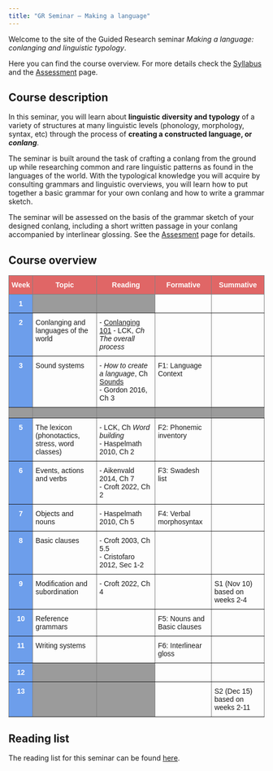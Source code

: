 ```yaml
---
title: "GR Seminar — Making a language"
---
```


Welcome to the site of the Guided Research seminar *Making a language: conlanging and linguistic typology*.

Here you can find the course overview. For more details check the [Syllabus](syllabus.html) and the [Assessment](assessment.html) page.

## Course description

In this seminar, you will learn about **linguistic diversity and typology** of a variety of structures at many linguistic levels (phonology, morphology, syntax, etc) through the process of **creating a constructed language, or *conlang***.

The seminar is built around the task of crafting a conlang from the ground up while researching common and rare linguistic patterns as found in the languages of the world. With the typological knowledge you will acquire by consulting grammars and linguistic overviews, you will learn how to put together a basic grammar for your own conlang and how to write a grammar sketch.

The seminar will be assessed on the basis of the grammar sketch of your designed conlang, including a short written passage in your conlang accompanied by interlinear glossing. See the [Assesment](assessment.html) page for details.

## Course overview

```{=html}
<table style="border-collapse:collapse;border-spacing:0" class="tg"><thead><tr><th style="background-color:#E06666;border-color:inherit;border-style:solid;border-width:1px;color:#FFF;font-family:Arial, sans-serif;font-size:14px;font-weight:bold;overflow:hidden;padding:10px 5px;text-align:center;vertical-align:top;word-break:normal"><span style="font-weight:bold;color:#FFF;background-color:#E06666">Week</span></th><th style="background-color:#E06666;border-color:inherit;border-style:solid;border-width:1px;color:#FFF;font-family:Arial, sans-serif;font-size:14px;font-weight:bold;overflow:hidden;padding:10px 5px;text-align:center;vertical-align:top;word-break:normal"><span style="font-weight:bold;color:#FFF;background-color:#E06666">Topic</span></th><th style="background-color:#E06666;border-color:inherit;border-style:solid;border-width:1px;color:#FFF;font-family:Arial, sans-serif;font-size:14px;font-weight:bold;overflow:hidden;padding:10px 5px;text-align:center;vertical-align:top;word-break:normal"><span style="font-weight:bold;color:#FFF;background-color:#E06666">Reading</span></th><th style="background-color:#E06666;border-color:inherit;border-style:solid;border-width:1px;color:#FFF;font-family:Arial, sans-serif;font-size:14px;font-weight:bold;overflow:hidden;padding:10px 5px;text-align:center;vertical-align:top;word-break:normal"><span style="font-weight:bold;color:#FFF;background-color:#E06666">Formative</span></th><th style="background-color:#E06666;border-color:inherit;border-style:solid;border-width:1px;color:#FFF;font-family:Arial, sans-serif;font-size:14px;font-weight:bold;overflow:hidden;padding:10px 5px;text-align:center;vertical-align:top;word-break:normal"><span style="font-weight:bold;color:#FFF;background-color:#E06666">Summative</span></th></tr></thead><tbody><tr><td style="background-color:#6D9EEB;border-color:inherit;border-style:solid;border-width:1px;color:#FFF;font-family:Arial, sans-serif;font-size:14px;font-weight:bold;overflow:hidden;padding:10px 5px;text-align:center;vertical-align:top;word-break:normal"><span style="font-weight:bold;color:#FFF;background-color:#6D9EEB">1</span></td><td style="background-color:#9b9b9b;border-color:inherit;border-style:solid;border-width:1px;font-family:Arial, sans-serif;font-size:14px;overflow:hidden;padding:10px 5px;text-align:left;vertical-align:top;word-break:normal"></td><td style="background-color:#9b9b9b;border-color:inherit;border-style:solid;border-width:1px;font-family:Arial, sans-serif;font-size:14px;overflow:hidden;padding:10px 5px;text-align:left;vertical-align:top;word-break:normal"></td><td style="border-color:inherit;border-style:solid;border-width:1px;font-family:Arial, sans-serif;font-size:14px;overflow:hidden;padding:10px 5px;text-align:left;vertical-align:top;word-break:normal"></td><td style="border-color:inherit;border-style:solid;border-width:1px;font-family:Arial, sans-serif;font-size:14px;overflow:hidden;padding:10px 5px;text-align:left;vertical-align:top;word-break:normal"></td></tr><tr><td style="background-color:#6D9EEB;border-color:inherit;border-style:solid;border-width:1px;color:#FFF;font-family:Arial, sans-serif;font-size:14px;font-weight:bold;overflow:hidden;padding:10px 5px;text-align:center;vertical-align:top;word-break:normal"><span style="font-weight:bold;color:#FFF;background-color:#6D9EEB">2</span></td><td style="border-color:inherit;border-style:solid;border-width:1px;font-family:Arial, sans-serif;font-size:14px;overflow:hidden;padding:10px 5px;text-align:left;vertical-align:top;word-break:normal"><span style="font-weight:normal">Conlanging and languages of the world</span></td><td style="border-color:inherit;border-style:solid;border-width:1px;font-family:Arial, sans-serif;font-size:14px;overflow:hidden;padding:10px 5px;text-align:left;vertical-align:top;word-break:normal"><span style="font-weight:normal;font-style:normal">-</span> <a href="https://conlang.org/26c3.pdf">Conlanging 101</a> <span style="font-weight:normal;font-style:italic">-</span> <span style="font-weight:normal;font-style:normal">LCK,</span> <span style="font-weight:normal;font-style:italic">Ch The overall process</span><br></td><td style="border-color:inherit;border-style:solid;border-width:1px;font-family:Arial, sans-serif;font-size:14px;overflow:hidden;padding:10px 5px;text-align:left;vertical-align:top;word-break:normal"></td><td style="border-color:inherit;border-style:solid;border-width:1px;font-family:Arial, sans-serif;font-size:14px;overflow:hidden;padding:10px 5px;text-align:left;vertical-align:top;word-break:normal"></td></tr><tr><td style="background-color:#6D9EEB;border-color:inherit;border-style:solid;border-width:1px;color:#FFF;font-family:Arial, sans-serif;font-size:14px;font-weight:bold;overflow:hidden;padding:10px 5px;text-align:center;vertical-align:top;word-break:normal"><span style="font-weight:bold;color:#FFF;background-color:#6D9EEB">3</span></td><td style="border-color:inherit;border-style:solid;border-width:1px;font-family:Arial, sans-serif;font-size:14px;overflow:hidden;padding:10px 5px;text-align:left;vertical-align:top;word-break:normal"><span style="font-weight:normal">Sound systems</span></td><td style="border-color:inherit;border-style:solid;border-width:1px;font-family:Arial, sans-serif;font-size:14px;overflow:hidden;padding:10px 5px;text-align:left;vertical-align:top;word-break:normal"><span style="font-weight:normal;font-style:normal">- </span> <span style="font-weight:normal;font-style:italic">How to create a language</span><span style="font-weight:normal;font-style:normal">, Ch</span> <a href="https://www.angelfire.com/scifi2/nyh/how__all.html">Sounds</a> <br><span style="font-weight:normal;font-style:normal">- Gordon 2016, Ch 3</span></td><td style="border-color:inherit;border-style:solid;border-width:1px;font-family:Arial, sans-serif;font-size:14px;overflow:hidden;padding:10px 5px;text-align:left;vertical-align:top;word-break:normal"><span style="font-weight:normal">F1: Language Context</span> </td><td style="border-color:inherit;border-style:solid;border-width:1px;font-family:Arial, sans-serif;font-size:14px;overflow:hidden;padding:10px 5px;text-align:left;vertical-align:top;word-break:normal"></td></tr><tr><td style="background-color:#9b9b9b;border-color:inherit;border-style:solid;border-width:1px;font-family:Arial, sans-serif;font-size:14px;overflow:hidden;padding:10px 5px;text-align:left;vertical-align:top;word-break:normal"></td><td style="background-color:#9b9b9b;border-color:inherit;border-style:solid;border-width:1px;font-family:Arial, sans-serif;font-size:14px;overflow:hidden;padding:10px 5px;text-align:left;vertical-align:top;word-break:normal"></td><td style="background-color:#9b9b9b;border-color:inherit;border-style:solid;border-width:1px;font-family:Arial, sans-serif;font-size:14px;overflow:hidden;padding:10px 5px;text-align:left;vertical-align:top;word-break:normal"></td><td style="background-color:#9b9b9b;border-color:inherit;border-style:solid;border-width:1px;font-family:Arial, sans-serif;font-size:14px;overflow:hidden;padding:10px 5px;text-align:left;vertical-align:top;word-break:normal"></td><td style="background-color:#9b9b9b;border-color:inherit;border-style:solid;border-width:1px;font-family:Arial, sans-serif;font-size:14px;overflow:hidden;padding:10px 5px;text-align:left;vertical-align:top;word-break:normal"></td></tr><tr><td style="background-color:#6D9EEB;border-color:inherit;border-style:solid;border-width:1px;color:#FFF;font-family:Arial, sans-serif;font-size:14px;font-weight:bold;overflow:hidden;padding:10px 5px;text-align:center;vertical-align:top;word-break:normal">5</td><td style="border-color:inherit;border-style:solid;border-width:1px;font-family:Arial, sans-serif;font-size:14px;overflow:hidden;padding:10px 5px;text-align:left;vertical-align:top;word-break:normal"><span style="font-weight:normal">The lexicon (phonotactics, stress, word classes)</span></td><td style="border-color:inherit;border-style:solid;border-width:1px;font-family:Arial, sans-serif;font-size:14px;overflow:hidden;padding:10px 5px;text-align:left;vertical-align:top;word-break:normal"><span style="font-weight:normal;font-style:normal">- LCK, Ch</span> <span style="font-weight:normal;font-style:italic">Word building</span><br><span style="font-weight:normal;font-style:normal">- Haspelmath 2010, Ch 2</span></td><td style="border-color:inherit;border-style:solid;border-width:1px;font-family:Arial, sans-serif;font-size:14px;overflow:hidden;padding:10px 5px;text-align:left;vertical-align:top;word-break:normal"><span style="font-weight:normal">F2: Phonemic inventory</span></td><td style="border-color:inherit;border-style:solid;border-width:1px;font-family:Arial, sans-serif;font-size:14px;overflow:hidden;padding:10px 5px;text-align:left;vertical-align:top;word-break:normal"></td></tr><tr><td style="background-color:#6D9EEB;border-color:inherit;border-style:solid;border-width:1px;color:#FFF;font-family:Arial, sans-serif;font-size:14px;font-weight:bold;overflow:hidden;padding:10px 5px;text-align:center;vertical-align:top;word-break:normal">6</td><td style="border-color:inherit;border-style:solid;border-width:1px;font-family:Arial, sans-serif;font-size:14px;overflow:hidden;padding:10px 5px;text-align:left;vertical-align:top;word-break:normal"><span style="font-weight:normal">Events, actions and verbs</span></td><td style="border-color:inherit;border-style:solid;border-width:1px;font-family:Arial, sans-serif;font-size:14px;overflow:hidden;padding:10px 5px;text-align:left;vertical-align:top;word-break:normal"><span style="font-weight:normal">- Aikenvald 2014, Ch 7</span><br><span style="font-weight:normal">- Croft 2022, Ch 2</span></td><td style="border-color:inherit;border-style:solid;border-width:1px;font-family:Arial, sans-serif;font-size:14px;overflow:hidden;padding:10px 5px;text-align:left;vertical-align:top;word-break:normal"><span style="font-weight:normal">F3: Swadesh list</span></td><td style="border-color:inherit;border-style:solid;border-width:1px;font-family:Arial, sans-serif;font-size:14px;overflow:hidden;padding:10px 5px;text-align:left;vertical-align:top;word-break:normal"></td></tr><tr><td style="background-color:#6D9EEB;border-color:inherit;border-style:solid;border-width:1px;color:#FFF;font-family:Arial, sans-serif;font-size:14px;font-weight:bold;overflow:hidden;padding:10px 5px;text-align:center;vertical-align:top;word-break:normal">7</td><td style="border-color:inherit;border-style:solid;border-width:1px;font-family:Arial, sans-serif;font-size:14px;overflow:hidden;padding:10px 5px;text-align:left;vertical-align:top;word-break:normal"><span style="font-weight:normal">Objects and nouns</span></td><td style="border-color:inherit;border-style:solid;border-width:1px;font-family:Arial, sans-serif;font-size:14px;overflow:hidden;padding:10px 5px;text-align:left;vertical-align:top;word-break:normal"><span style="font-weight:normal">- Haspelmath 2010, Ch 5</span></td><td style="border-color:inherit;border-style:solid;border-width:1px;font-family:Arial, sans-serif;font-size:14px;overflow:hidden;padding:10px 5px;text-align:left;vertical-align:top;word-break:normal"><span style="font-weight:normal">F4: Verbal morphosyntax</span></td><td style="border-color:inherit;border-style:solid;border-width:1px;font-family:Arial, sans-serif;font-size:14px;overflow:hidden;padding:10px 5px;text-align:left;vertical-align:top;word-break:normal"></td></tr><tr><td style="background-color:#6D9EEB;border-color:inherit;border-style:solid;border-width:1px;color:#FFF;font-family:Arial, sans-serif;font-size:14px;font-weight:bold;overflow:hidden;padding:10px 5px;text-align:center;vertical-align:top;word-break:normal">8</td><td style="border-color:inherit;border-style:solid;border-width:1px;font-family:Arial, sans-serif;font-size:14px;overflow:hidden;padding:10px 5px;text-align:left;vertical-align:top;word-break:normal"><span style="font-weight:normal">Basic clauses</span></td><td style="border-color:inherit;border-style:solid;border-width:1px;font-family:Arial, sans-serif;font-size:14px;overflow:hidden;padding:10px 5px;text-align:left;vertical-align:top;word-break:normal"><span style="font-weight:normal">- Croft 2003, Ch 5.5</span><br><span style="font-weight:normal">- Cristofaro 2012, Sec 1-2</span></td><td style="border-color:inherit;border-style:solid;border-width:1px;font-family:Arial, sans-serif;font-size:14px;overflow:hidden;padding:10px 5px;text-align:left;vertical-align:top;word-break:normal"></td><td style="border-color:inherit;border-style:solid;border-width:1px;font-family:Arial, sans-serif;font-size:14px;overflow:hidden;padding:10px 5px;text-align:left;vertical-align:top;word-break:normal"></td></tr><tr><td style="background-color:#6D9EEB;border-color:inherit;border-style:solid;border-width:1px;color:#FFF;font-family:Arial, sans-serif;font-size:14px;font-weight:bold;overflow:hidden;padding:10px 5px;text-align:center;vertical-align:top;word-break:normal">9</td><td style="border-color:inherit;border-style:solid;border-width:1px;font-family:Arial, sans-serif;font-size:14px;overflow:hidden;padding:10px 5px;text-align:left;vertical-align:top;word-break:normal"><span style="font-weight:normal">Modification and subordination</span></td><td style="border-color:inherit;border-style:solid;border-width:1px;font-family:Arial, sans-serif;font-size:14px;overflow:hidden;padding:10px 5px;text-align:left;vertical-align:top;word-break:normal"><span style="font-weight:normal">- Croft 2022, Ch 4</span></td><td style="border-color:inherit;border-style:solid;border-width:1px;font-family:Arial, sans-serif;font-size:14px;overflow:hidden;padding:10px 5px;text-align:left;vertical-align:top;word-break:normal"></td><td style="border-color:inherit;border-style:solid;border-width:1px;font-family:Arial, sans-serif;font-size:14px;overflow:hidden;padding:10px 5px;text-align:left;vertical-align:top;word-break:normal"><span style="font-weight:normal">S1 (Nov 10) based on weeks 2-4</span></td></tr><tr><td style="background-color:#6D9EEB;border-color:inherit;border-style:solid;border-width:1px;color:#FFF;font-family:Arial, sans-serif;font-size:14px;font-weight:bold;overflow:hidden;padding:10px 5px;text-align:center;vertical-align:top;word-break:normal">10</td><td style="border-color:inherit;border-style:solid;border-width:1px;font-family:Arial, sans-serif;font-size:14px;overflow:hidden;padding:10px 5px;text-align:left;vertical-align:top;word-break:normal"><span style="font-weight:normal">Reference grammars</span></td><td style="border-color:inherit;border-style:solid;border-width:1px;font-family:Arial, sans-serif;font-size:14px;overflow:hidden;padding:10px 5px;text-align:left;vertical-align:top;word-break:normal"></td><td style="border-color:inherit;border-style:solid;border-width:1px;font-family:Arial, sans-serif;font-size:14px;overflow:hidden;padding:10px 5px;text-align:left;vertical-align:top;word-break:normal"><span style="font-weight:normal">F5: Nouns and Basic clauses</span></td><td style="border-color:inherit;border-style:solid;border-width:1px;font-family:Arial, sans-serif;font-size:14px;overflow:hidden;padding:10px 5px;text-align:left;vertical-align:top;word-break:normal"></td></tr><tr><td style="background-color:#6D9EEB;border-color:inherit;border-style:solid;border-width:1px;color:#FFF;font-family:Arial, sans-serif;font-size:14px;font-weight:bold;overflow:hidden;padding:10px 5px;text-align:center;vertical-align:top;word-break:normal">11</td><td style="border-color:inherit;border-style:solid;border-width:1px;font-family:Arial, sans-serif;font-size:14px;overflow:hidden;padding:10px 5px;text-align:left;vertical-align:top;word-break:normal"><span style="font-weight:normal">Writing systems</span></td><td style="border-color:inherit;border-style:solid;border-width:1px;font-family:Arial, sans-serif;font-size:14px;overflow:hidden;padding:10px 5px;text-align:left;vertical-align:top;word-break:normal"></td><td style="border-color:inherit;border-style:solid;border-width:1px;font-family:Arial, sans-serif;font-size:14px;overflow:hidden;padding:10px 5px;text-align:left;vertical-align:top;word-break:normal"><span style="font-weight:normal">F6: Interlinear gloss</span></td><td style="border-color:inherit;border-style:solid;border-width:1px;font-family:Arial, sans-serif;font-size:14px;overflow:hidden;padding:10px 5px;text-align:left;vertical-align:top;word-break:normal"></td></tr><tr><td style="background-color:#6D9EEB;border-color:inherit;border-style:solid;border-width:1px;color:#FFF;font-family:Arial, sans-serif;font-size:14px;font-weight:bold;overflow:hidden;padding:10px 5px;text-align:center;vertical-align:top;word-break:normal"><span style="font-weight:bold;color:#FFF;background-color:#6D9EEB">12</span></td><td style="background-color:#9b9b9b;border-color:inherit;border-style:solid;border-width:1px;font-family:Arial, sans-serif;font-size:14px;overflow:hidden;padding:10px 5px;text-align:left;vertical-align:top;word-break:normal"></td><td style="background-color:#9b9b9b;border-color:inherit;border-style:solid;border-width:1px;font-family:Arial, sans-serif;font-size:14px;overflow:hidden;padding:10px 5px;text-align:left;vertical-align:top;word-break:normal"></td><td style="border-color:inherit;border-style:solid;border-width:1px;font-family:Arial, sans-serif;font-size:14px;overflow:hidden;padding:10px 5px;text-align:left;vertical-align:top;word-break:normal"></td><td style="border-color:inherit;border-style:solid;border-width:1px;font-family:Arial, sans-serif;font-size:14px;overflow:hidden;padding:10px 5px;text-align:left;vertical-align:top;word-break:normal"></td></tr><tr><td style="background-color:#6D9EEB;border-color:inherit;border-style:solid;border-width:1px;color:#FFF;font-family:Arial, sans-serif;font-size:14px;font-weight:bold;overflow:hidden;padding:10px 5px;text-align:center;vertical-align:top;word-break:normal"><span style="font-weight:bold;color:#FFF;background-color:#6D9EEB">13</span></td><td style="background-color:#9b9b9b;border-color:inherit;border-style:solid;border-width:1px;font-family:Arial, sans-serif;font-size:14px;overflow:hidden;padding:10px 5px;text-align:left;vertical-align:top;word-break:normal"></td><td style="background-color:#9b9b9b;border-color:inherit;border-style:solid;border-width:1px;font-family:Arial, sans-serif;font-size:14px;overflow:hidden;padding:10px 5px;text-align:left;vertical-align:top;word-break:normal"></td><td style="border-color:inherit;border-style:solid;border-width:1px;font-family:Arial, sans-serif;font-size:14px;overflow:hidden;padding:10px 5px;text-align:left;vertical-align:top;word-break:normal"></td><td style="border-color:inherit;border-style:solid;border-width:1px;font-family:Arial, sans-serif;font-size:14px;overflow:hidden;padding:10px 5px;text-align:left;vertical-align:top;word-break:normal"><span style="font-weight:400;font-style:normal;text-decoration:none">S2 (Dec 15) based on weeks 2-11</span></td></tr></tbody></table>
```
## Reading list

The reading list for this seminar can be found [here](https://eu01.alma.exlibrisgroup.com/leganto/public/44UOE_INST/lists/38657069480002466?auth=SAML).
